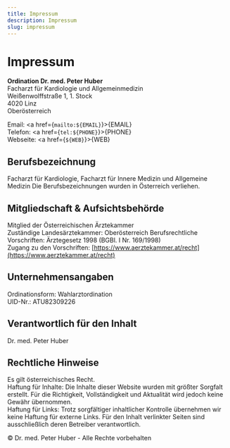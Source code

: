 ```yaml
---
title: Impressum
description: Impressum
slug: impressum
---
```



# Impressum

**Ordination Dr. med. Peter Huber**  
Facharzt für Kardiologie und Allgemeinmedizin  
Weißenwolffstraße 1, 1. Stock  
4020 Linz  
Oberösterreich

Email: <a href={`mailto:${EMAIL}`}>{EMAIL}</a>  
Telefon: <a href={`tel:${PHONE}`}>{PHONE}</a>  
Webseite: <a href={`${WEB}`}>{WEB}</a>

## Berufsbezeichnung

Facharzt für Kardiologie, Facharzt für Innere Medizin und Allgemeine Medizin
Die Berufsbezeichnungen wurden in Österreich verliehen.

## Mitgliedschaft & Aufsichtsbehörde

Mitglied der Österreichischen Ärztekammer  
Zuständige Landesärztekammer: Oberösterreich
Berufsrechtliche Vorschriften: Ärztegesetz 1998 (BGBl. I Nr. 169/1998)  
Zugang zu den Vorschriften: [https://www.aerztekammer.at/recht](https://www.aerztekammer.at/recht)

## Unternehmensangaben

Ordinationsform: Wahlarztordination  
UID-Nr.: ATU82309226

## Verantwortlich für den Inhalt

Dr. med. Peter Huber

## Rechtliche Hinweise

Es gilt österreichisches Recht.  
Haftung für Inhalte: Die Inhalte dieser Website wurden mit größter Sorgfalt erstellt. Für die Richtigkeit, Vollständigkeit und Aktualität wird jedoch keine Gewähr übernommen.  
Haftung für Links: Trotz sorgfältiger inhaltlicher Kontrolle übernehmen wir keine Haftung für externe Links. Für den Inhalt verlinkter Seiten sind ausschließlich deren Betreiber verantwortlich.

© Dr. med. Peter Huber - Alle Rechte vorbehalten
